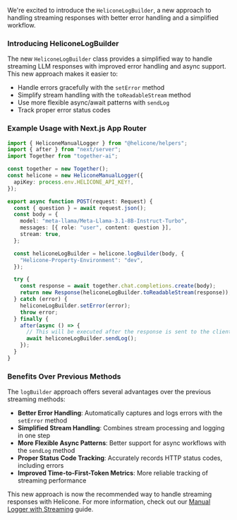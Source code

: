 We're excited to introduce the `HeliconeLogBuilder`, a new approach to handling streaming responses with better error handling and a simplified workflow.

### Introducing HeliconeLogBuilder

The new `HeliconeLogBuilder` class provides a simplified way to handle streaming LLM responses with improved error handling and async support. This new approach makes it easier to:

- Handle errors gracefully with the `setError` method
- Simplify stream handling with the `toReadableStream` method
- Use more flexible async/await patterns with `sendLog`
- Track proper error status codes

### Example Usage with Next.js App Router

```typescript
import { HeliconeManualLogger } from "@helicone/helpers";
import { after } from "next/server";
import Together from "together-ai";

const together = new Together();
const helicone = new HeliconeManualLogger({
  apiKey: process.env.HELICONE_API_KEY!,
});

export async function POST(request: Request) {
  const { question } = await request.json();
  const body = {
    model: "meta-llama/Meta-Llama-3.1-8B-Instruct-Turbo",
    messages: [{ role: "user", content: question }],
    stream: true,
  };

  const heliconeLogBuilder = helicone.logBuilder(body, {
    "Helicone-Property-Environment": "dev",
  });

  try {
    const response = await together.chat.completions.create(body);
    return new Response(heliconeLogBuilder.toReadableStream(response));
  } catch (error) {
    heliconeLogBuilder.setError(error);
    throw error;
  } finally {
    after(async () => {
      // This will be executed after the response is sent to the client
      await heliconeLogBuilder.sendLog();
    });
  }
}
```

### Benefits Over Previous Methods

The `logBuilder` approach offers several advantages over the previous streaming methods:

- **Better Error Handling**: Automatically captures and logs errors with the `setError` method
- **Simplified Stream Handling**: Combines stream processing and logging in one step
- **More Flexible Async Patterns**: Better support for async workflows with the `sendLog` method
- **Proper Status Code Tracking**: Accurately records HTTP status codes, including errors
- **Improved Time-to-First-Token Metrics**: More reliable tracking of streaming performance

This new approach is now the recommended way to handle streaming responses with Helicone. For more information, check out our [Manual Logger with Streaming](https://docs.helicone.ai/guides/cookbooks/manual-logger-streaming) guide.
